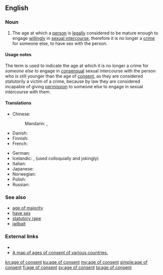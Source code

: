 ==English==

===Noun===
{{en-noun|head=[[age]] [[of]] [[consent]]|ages of consent}}

# {{context|legal|lang=en}} The age at which a [[person]] is [[legally]] considered to be mature enough to engage [[willingly]] in [[sexual intercourse]], therefore it is no longer a [[crime]] for someone else, to have sex with the person.

====Usage notes====
The term is used to indicate the age at which it is no longer a crime for ''someone else'' to engage in [[consensual]] sexual intercourse with the person who is still younger than the age of [[consent]], as they are considered statutorily a victim of a crime, because by law they are considered incapable of giving [[permission]] to someone else to engage in sexual intercourse with them.

====Translations====
{{trans-top|an age at which one is legally mature enough to have sex}}
* Chinese:
*: Mandarin: {{t|cmn|同意年齡|sc=Hani}}, {{t|cmn|同意年龄|tr=tóngyì niánlíng|sc=Hani}}
* Danish: {{t|da|den seksuelle lavalder}}
* Finnish: {{t+|fi|suojaikäraja}}
* French: {{t+|fr|majorité sexuelle|f}}
{{trans-mid}}
* German: {{t|de|Schutzalter|n}}
* Icelandic: {{t|is|samræðisaldur|m}}, {{t|is|lögriðilsaldur|m}} (used colloquially and jokingly)
* Italian: {{t|it|età del consenso|f}}
* Japanese: {{t|ja|性的同意年齢|tr=せいてきどういねんれい, seiteki dōi nenrei|sc=Jpan}}
* Norwegian: {{t|no|seksuell lavalder|m}}
* Polish: {{t|pl|wiek przyzwolenia|m}}
* Russian: {{t|ru|[[возраст]] [[сексуальный|сексуального]] [[согласие|согласия]]|m|tr=vózrast sɛksuálʹnovo soglásija|sc=Cyrl}}
{{trans-bottom}}

===See also===
* [[age of majority]]
* [[have sex]]
* [[statutory rape]]
* [[jailbait]]

===External links===
* {{projectlink|wikipedia}}
* [[:File:Age of Consent - Global.svg|A map of ages of consent of various countries.]]

[[kn:age of consent]]
[[ku:age of consent]]
[[my:age of consent]]
[[simple:age of consent]]
[[fi:age of consent]]
[[sv:age of consent]]
[[ta:age of consent]]